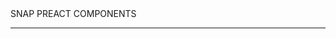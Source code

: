 
<Meta title="Documentation/About" />

<style>{`
	.header {
		display: flex;
		align-items: center;
	}

	.header .subtitle {
		text-transform: uppercase;
		color: #00AEEF;
	}

	.header img {
			width: 300px;
			margin-right: 20px;
		}
`}</style>

<div class="header">
	<span class="subtitle">SNAP PREACT COMPONENTS</span>
</div>

---

<Readme />